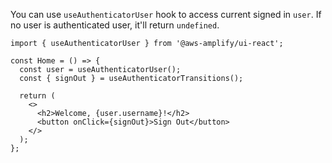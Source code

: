 You can use `useAuthenticatorUser` hook to access current signed in `user`. If no user is authenticated user, it'll return `undefined`.

```tsx{1,4-5,9-10}
import { useAuthenticatorUser } from '@aws-amplify/ui-react';

const Home = () => {
  const user = useAuthenticatorUser();
  const { signOut } = useAuthenticatorTransitions();

  return (
    <>
      <h2>Welcome, {user.username}!</h2>
      <button onClick={signOut}>Sign Out</button>
    </>
  );
};
```
